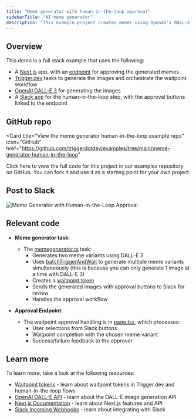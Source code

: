 ```yaml
---
title: "Meme generator with human-in-the-loop approval"
sidebarTitle: "AI meme generator"
description: "This example project creates memes using OpenAI's DALL-E 3 with a human-in-the-loop approval workflow built using Trigger.dev waitpoint tokens."
---
```



<UpgradeToV4Note />

## Overview

This demo is a full stack example that uses the following:

- A [Next.js](https://nextjs.org/) app, with an [endpoint](https://github.com/triggerdotdev/examples/blob/main/meme-generator-human-in-the-loop/src/app/endpoints/[slug]/page.tsx) for approving the generated memes
- [Trigger.dev](https://trigger.dev) tasks to generate the images and orchestrate the waitpoint workflow
- [OpenAI DALL-E 3](https://platform.openai.com/docs/guides/images) for generating the images
- A [Slack app](https://api.slack.com/quickstart) for the human-in-the-loop step, with the approval buttons linked to the endpoint

## GitHub repo

<Card
  title="View the meme generator human-in-the-loop example repo"
  icon="GitHub"
  href="https://github.com/triggerdotdev/examples/tree/main/meme-generator-human-in-the-loop"
>
  Click here to view the full code for this project in our examples repository on GitHub. You can
  fork it and use it as a starting point for your own project.
</Card>

## Post to Slack

![Meme Generator with Human-in-the-Loop Approval](/images/slack-meme-approval.png)

## Relevant code

- **Meme generator task**:

  - The [memegenerator.ts](https://github.com/triggerdotdev/examples/blob/main/meme-generator-human-in-the-loop/src/trigger/memegenerator.ts) task:
    - Generates two meme variants using DALL-E 3
    - Uses [batchTriggerAndWait](/triggering#yourtask-batchtriggerandwait) to generate multiple meme variants simultaneously (this is because you can only generate 1 image at a time with DALL-E 3)
    - Creates a [waitpoint token](/wait-for-token)
    - Sends the generated images with approval buttons to Slack for review
    - Handles the approval workflow

- **Approval Endpoint**:
  - The waitpoint approval handling is in [page.tsx](https://github.com/triggerdotdev/examples/blob/main/meme-generator-human-in-the-loop/src/app/endpoints/[slug]/page.tsx), which processes:
    - User selections from Slack buttons
    - Waitpoint completion with the chosen meme variant
    - Success/failure feedback to the approver

## Learn more

To learn more, take a look at the following resources:

- [Waitpoint tokens](/wait-for-token) - learn about waitpoint tokens in Trigger.dev and human-in-the-loop flows
- [OpenAI DALL-E API](https://platform.openai.com/docs/guides/images) - learn about the DALL-E image generation API
- [Next.js Documentation](https://nextjs.org/docs) - learn about Next.js features and API
- [Slack Incoming Webhooks](https://api.slack.com/messaging/webhooks) - learn about integrating with Slack
